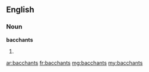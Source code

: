 ==English==

===Noun===
'''bacchants'''

# {{plural of|bacchant}}

[[ar:bacchants]]
[[fr:bacchants]]
[[mg:bacchants]]
[[my:bacchants]]